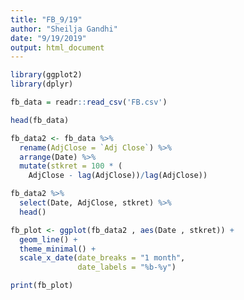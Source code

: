 ```yaml
---
title: "FB_9/19"
author: "Sheilja Gandhi"
date: "9/19/2019"
output: html_document
---
```


```r
library(ggplot2)
library(dplyr)
```

```r
fb_data = readr::read_csv('FB.csv')
```

```r
head(fb_data)
```

```r
fb_data2 <- fb_data %>%
  rename(AdjClose = `Adj Close`) %>% 
  arrange(Date) %>%
  mutate(stkret = 100 * (
    AdjClose - lag(AdjClose))/lag(AdjClose))

```

```r
fb_data2 %>%
  select(Date, AdjClose, stkret) %>%
  head()
```

```r
fb_plot <- ggplot(fb_data2 , aes(Date , stkret)) +
  geom_line() +
  theme_minimal() + 
  scale_x_date(date_breaks = "1 month",
               date_labels = "%b-%y")

print(fb_plot)
```































